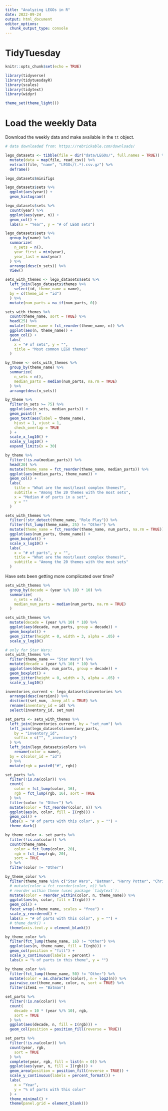 ```yaml
---
title: "Analyzing LEGOs in R"
date: 2022-09-24
output: html_document
editor_options: 
  chunk_output_type: console
---
```


# TidyTuesday

```r

knitr::opts_chunk$set(echo = TRUE)

library(tidyverse)
library(tidytuesdayR)
library(scales)
library(tidytext)
library(widyr)

theme_set(theme_light())
```

# Load the weekly Data

Download the weekly data and make available in the `tt` object.

```r

# data downloaded from: https://rebrickable.com/downloads/

lego_datasets <- tibble(file = dir("data/LEGOs/", full.names = TRUE)) %>%
  mutate(data = map(file, read_csv)) %>%
  extract(file, "name", "LEGOs/(.*).csv.gz") %>%
  deframe()

lego_datasets$minifigs
```


```r

lego_datasets$sets %>%
  ggplot(aes(year)) +
  geom_histogram()

lego_datasets$sets %>%
  count(year) %>%
  ggplot(aes(year, n)) +
  geom_col() +
  labs(x = "Year", y = "# of LEGO sets")

lego_datasets$sets %>%
  group_by(name) %>%
  summarize(
    n_sets = n(),
    year_first = min(year),
    year_last = max(year)
  ) %>%
  arrange(desc(n_sets)) %>%
  View()
```


```r

sets_with_themes <- lego_datasets$sets %>%
  left_join(lego_datasets$themes %>%
    select(id, theme_name = name),
  by = c(theme_id = "id")
  ) %>%
  mutate(num_parts = na_if(num_parts, 0))

sets_with_themes %>%
  count(theme_name, sort = TRUE) %>%
  head(25) %>%
  mutate(theme_name = fct_reorder(theme_name, n)) %>%
  ggplot(aes(n, theme_name)) +
  geom_col() +
  labs(
    x = "# of sets", y = "",
    title = "Most common LEGO themes"
  )

by_theme <- sets_with_themes %>%
  group_by(theme_name) %>%
  summarize(
    n_sets = n(),
    median_parts = median(num_parts, na.rm = TRUE)
  ) %>%
  arrange(desc(n_sets))

by_theme %>%
  filter(n_sets >= 75) %>%
  ggplot(aes(n_sets, median_parts)) +
  geom_point() +
  geom_text(aes(label = theme_name),
    hjust = 1, vjust = 1,
    check_overlap = TRUE
  ) +
  scale_x_log10() +
  scale_y_log10() +
  expand_limits(x = 30)

by_theme %>%
  filter(!is.na(median_parts)) %>%
  head(20) %>%
  mutate(theme_name = fct_reorder(theme_name, median_parts)) %>%
  ggplot(aes(median_parts, theme_name)) +
  geom_col() +
  labs(
    title = "What are the most/least complex themes?",
    subtitle = "Among the 20 themes with the most sets",
    x = "Median # of parts in a set",
    y = ""
  )
```


```r

sets_with_themes %>%
  filter(!str_detect(theme_name, "Role Play")) %>%
  filter(fct_lump(theme_name, 25) != "Other") %>%
  mutate(theme_name = fct_reorder(theme_name, num_parts, na.rm = TRUE)) %>%
  ggplot(aes(num_parts, theme_name)) +
  geom_boxplot() +
  scale_x_log10() +
  labs(
    x = "# of parts", y = "",
    title = "What are the most/least complex themes?",
    subtitle = "Among the 20 themes with the most sets"
  )
```

Have sets been getting more complicated over time?

```r

sets_with_themes %>%
  group_by(decade = (year %/% 10) * 10) %>%
  summarize(
    n_sets = n(),
    median_num_parts = median(num_parts, na.rm = TRUE)
  )

sets_with_themes %>%
  mutate(decade = (year %/% 10) * 10) %>%
  ggplot(aes(decade, num_parts, group = decade)) +
  geom_boxplot() +
  geom_jitter(height = 0, width = 3, alpha = .05) +
  scale_y_log10()

# only for Star Wars:
sets_with_themes %>%
  filter(theme_name == "Star Wars") %>%
  mutate(decade = (year %/% 10) * 10) %>%
  ggplot(aes(decade, num_parts, group = decade)) +
  geom_boxplot() +
  geom_jitter(height = 0, width = 3, alpha = .05) +
  scale_y_log10()
```


```r

inventories_current <- lego_datasets$inventories %>%
  arrange(desc(version)) %>%
  distinct(set_num, .keep_all = TRUE) %>%
  rename(inventory_id = id) %>%
  select(inventory_id, set_num)

set_parts <- sets_with_themes %>%
  left_join(inventories_current, by = "set_num") %>%
  left_join(lego_datasets$inventory_parts,
    by = "inventory_id",
    suffix = c("", "_inventory")
  ) %>%
  left_join(lego_datasets$colors %>%
    rename(color = name),
  by = c(color_id = "id")
  ) %>%
  mutate(rgb = paste0("#", rgb))

set_parts %>%
  filter(!is.na(color)) %>%
  count(
    color = fct_lump(color, 16),
    rgb = fct_lump(rgb, 16), sort = TRUE
  ) %>%
  filter(color != "Other") %>%
  mutate(color = fct_reorder(color, n)) %>%
  ggplot(aes(n, color, fill = I(rgb))) +
  geom_col() +
  labs(x = "# of parts with this color", y = "") +
  theme_dark()
```


```r

by_theme_color <- set_parts %>%
  filter(!is.na(color)) %>%
  count(theme_name,
    color = fct_lump(color, 20),
    rgb = fct_lump(rgb, 20),
    sort = TRUE
  ) %>%
  filter(color != "Other")

by_theme_color %>%
  filter(theme_name %in% c("Star Wars", "Batman", "Harry Potter", "Christmas")) %>%
  # mutate(color = fct_reorder(color, n)) %>%
  # reorder within theme (uses package `tidytext`):
  mutate(color = reorder_within(color, n, theme_name)) %>%
  ggplot(aes(n, color, fill = I(rgb))) +
  geom_col() +
  facet_wrap(~theme_name, scales = "free") +
  scale_y_reordered() +
  labs(x = "# of parts with this color", y = "") +
  # theme_dark() +
  theme(axis.text.y = element_blank())

by_theme_color %>%
  filter(fct_lump(theme_name, 16) != "Other") %>%
  ggplot(aes(n, theme_name, fill = I(rgb))) +
  geom_col(position = "fill") +
  scale_x_continuous(labels = percent) +
  labs(x = "% of parts in this theme", y = "")

by_theme_color %>%
  filter(fct_lump(theme_name, 50) != "Other") %>%
  mutate(color = as.character(color), n = log2(n)) %>%
  pairwise_cor(theme_name, color, n, sort = TRUE) %>%
  filter(item1 == "Batman")
``` 


```r

set_parts %>%
  filter(!is.na(color)) %>%
  count(
    decade = 10 * (year %/% 10), rgb,
    sort = TRUE
  ) %>%
  ggplot(aes(decade, n, fill = I(rgb))) +
  geom_col(position = position_fill(reverse = TRUE))

set_parts %>%
  filter(!is.na(color)) %>%
  count(year, rgb,
    sort = TRUE
  ) %>%
  complete(year, rgb, fill = list(n = 0)) %>%
  ggplot(aes(year, n, fill = I(rgb))) +
  geom_area(position = position_fill(reverse = TRUE)) +
  scale_y_continuous(labels = percent_format()) +
  labs(
    x = "Year",
    y = "% of parts with this color"
  ) +
  theme_minimal() +
  theme(panel.grid = element_blank())

```